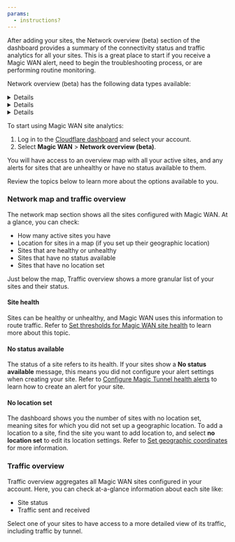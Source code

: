 ```yaml
---
params:
  - instructions?
---
```



After adding your sites, the Network overview (beta) section of the dashboard provides a summary of the connectivity status and traffic analytics for all your sites. This is a great place to start if you receive a Magic WAN alert, need to begin the troubleshooting process, or are performing routine monitoring. <Markdown text={props.instructions} />

Network overview (beta) has the following data types available:

<Details header="Geographic map summary">
	- [Aggregate Magic WAN site health](#site-health)
	- [Magic WAN availability status for sites](#no-status-available)
	- [Magic WAN site geographic location](#no-location-set)
</Details>

<Details header="Magic WAN site data table">
	- Site Name
	- Site Health
	- Site Tunnel Names
	- Site Tunnel Statuses
	- Site Traffic Sent
	- Site Traffic Received
</Details>

<Details header="Magic WAN site data">
	- Traffic Sent by Tunnel
	- Traffic Received by Tunnel
</Details>

To start using Magic WAN site analytics:

1. Log in to the [Cloudflare dashboard](https://dash.cloudflare.com/) and select your account.
2. Select **Magic WAN** > **Network overview (beta)**.

You will have access to an overview map with all your active sites, and any alerts for sites that are unhealthy or have no status available to them.

Review the topics below to learn more about the options available to you.

### Network map and traffic overview

The network map section shows all the sites configured with Magic WAN. At a glance, you can check:

- How many active sites you have
- Location for sites in a map (if you set up their geographic location)
- Sites that are healthy or unhealthy
- Sites that have no status available
- Sites that have no location set

Just below the map, Traffic overview shows a more granular list of your sites and their status.

#### Site health

Sites can be healthy or unhealthy, and Magic WAN uses this information to route traffic. Refer to [Set thresholds for Magic WAN site health](#set-thresholds-for-magic-wan-site-health) to learn more about this topic.

#### No status available

The status of a site refers to its health. If your sites show a **No status available** message, this means you did not configure your alert settings when creating your site. Refer to [Configure Magic Tunnel health alerts](/magic-wan/configuration/common-settings/configure-magic-tunnel-health-alerts/) to learn how to create an alert for your site.

#### No location set

The dashboard shows you the number of sites with no location set, meaning sites for which you did not set up a geographic location. To add a location to a site, find the site you want to add location to, and select **no location set** to edit its location settings. Refer to [Set geographic coordinates](#set-geographic-coordinates) for more information.


### Traffic overview

Traffic overview aggregates all Magic WAN sites configured in your account. Here, you can check at-a-glance information about each site like:

- Site status
- Traffic sent and received

Select one of your sites to have access to a more detailed view of its traffic, including traffic by tunnel.